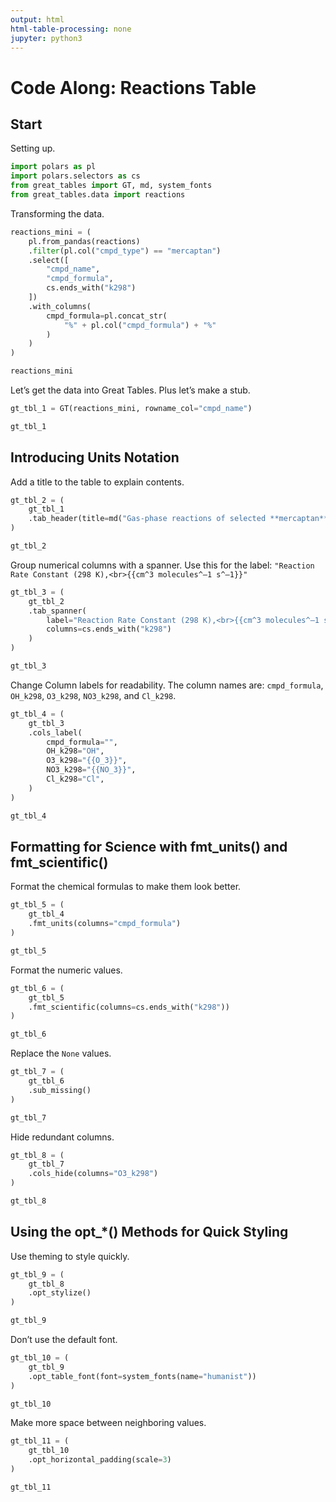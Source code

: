 ```yaml
---
output: html
html-table-processing: none
jupyter: python3
---
```


# Code Along: Reactions Table

## Start

Setting up.

```python
import polars as pl
import polars.selectors as cs
from great_tables import GT, md, system_fonts
from great_tables.data import reactions
```

Transforming the data.

```python
reactions_mini = (
    pl.from_pandas(reactions)
    .filter(pl.col("cmpd_type") == "mercaptan")
    .select([
        "cmpd_name",
        "cmpd_formula",
        cs.ends_with("k298")
    ])
    .with_columns(
        cmpd_formula=pl.concat_str(
            "%" + pl.col("cmpd_formula") + "%"
        )
    )
)

reactions_mini
```

Let's get the data into Great Tables. Plus let's make a stub.

```python
gt_tbl_1 = GT(reactions_mini, rowname_col="cmpd_name")

gt_tbl_1
```

## Introducing Units Notation

Add a title to the table to explain contents.

```python
gt_tbl_2 = (
    gt_tbl_1
    .tab_header(title=md("Gas-phase reactions of selected **mercaptan** compounds"))
)

gt_tbl_2
```

Group numerical columns with a spanner. Use this for the label:
`"Reaction Rate Constant (298 K),<br>{{cm^3 molecules^–1 s^–1}}"`

```python
gt_tbl_3 = (
    gt_tbl_2
    .tab_spanner(
        label="Reaction Rate Constant (298 K),<br>{{cm^3 molecules^–1 s^–1}}",
        columns=cs.ends_with("k298")
    )
)

gt_tbl_3
```

Change Column labels for readability. The column names are:
`cmpd_formula`, `OH_k298`, `O3_k298`, `NO3_k298`, and `Cl_k298`.

```python
gt_tbl_4 = (
    gt_tbl_3
    .cols_label(
        cmpd_formula="",
        OH_k298="OH",
        O3_k298="{{O_3}}",
        NO3_k298="{{NO_3}}",
        Cl_k298="Cl",
    )
)

gt_tbl_4
```

## Formatting for Science with fmt_units() and fmt_scientific()

Format the chemical formulas to make them look better.

```python
gt_tbl_5 = (
    gt_tbl_4
    .fmt_units(columns="cmpd_formula")
)

gt_tbl_5
```

Format the numeric values.

```python
gt_tbl_6 = (
    gt_tbl_5
    .fmt_scientific(columns=cs.ends_with("k298"))
)

gt_tbl_6
```

Replace the `None` values.

```python
gt_tbl_7 = (
    gt_tbl_6
    .sub_missing()
)

gt_tbl_7
```

Hide redundant columns.

```python
gt_tbl_8 = (
    gt_tbl_7
    .cols_hide(columns="O3_k298")
)

gt_tbl_8
```

## Using the opt_*() Methods for Quick Styling

Use theming to style quickly.

```python
gt_tbl_9 = (
    gt_tbl_8
    .opt_stylize()
)

gt_tbl_9
```

Don't use the default font.

```python
gt_tbl_10 = (
    gt_tbl_9
    .opt_table_font(font=system_fonts(name="humanist"))
)

gt_tbl_10
```

Make more space between neighboring values.

```python
gt_tbl_11 = (
    gt_tbl_10
    .opt_horizontal_padding(scale=3)
)

gt_tbl_11
```
